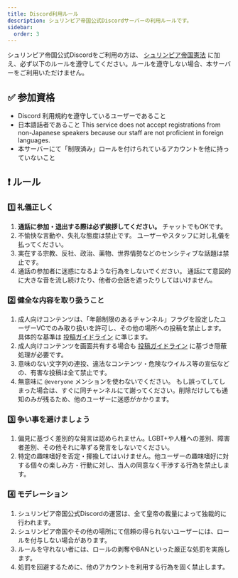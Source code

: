 ```yaml
---
title: Discord利用ルール
description: シュリンピア帝国公式Discordサーバーの利用ルールです。
sidebar:
  order: 3
---
```


<Stub />

シュリンピア帝国公式Discordをご利用の方は、 [シュリンピア帝国憲法](tos) に加え、必ず以下のルールを遵守してください。ルールを遵守しない場合、本サーバーをご利用いただけません。

## ✅ 参加資格

- Discord 利用規約を遵守しているユーザーであること
- 日本語話者であること
This service does not accept registrations from non-Japanese speakers because our staff are not proficient in foreign languages.
- 本サーバーにて「制限済み」ロールを付けられているアカウントを他に持っていないこと

## ❗ ルール

### 1️⃣ 礼儀正しく

1. **通話に参加・退出する際は必ず挨拶してください。**
チャットでもOKです。
2. 不愉快な言動や、失礼な態度は禁止です。
ユーザーやスタッフに対し礼儀を払ってください。
3. 実在する宗教、反社、政治、薬物、世界情勢などのセンシティブな話題は禁止です。
4. 通話の参加者に迷惑になるような行為をしないでください。
通話にて意図的に大きな音を流し続けたり、他者の会話を遮ったりしてはいけません。

### 2️⃣ 健全な内容を取り扱うこと

1. 成人向けコンテンツは、「年齢制限のあるチャンネル」フラグを設定したユーザーVCでのみ取り扱いを許可し、その他の場所への投稿を禁止します。
具体的な基準は [投稿ガイドライン](%E6%8A%95%E7%A8%BF%E3%82%AB%E3%82%99%E3%82%A4%E3%83%88%E3%82%99%E3%83%A9%E3%82%A4%E3%83%B3%2013631b2180e34961a4adeef12977e4f3.md) に準じます。
2. 成人向けコンテンツを画面共有する場合も  [投稿ガイドライン](%E6%8A%95%E7%A8%BF%E3%82%AB%E3%82%99%E3%82%A4%E3%83%88%E3%82%99%E3%83%A9%E3%82%A4%E3%83%B3%2013631b2180e34961a4adeef12977e4f3.md) に基づき隠蔽処理が必要です。
3. 意味のない文字列の連投、違法なコンテンツ・危険なウイルス等の宣伝などの、有害な投稿は全て禁止です。
4. 無意味に `@everyone` メンションを使わないでください。
もし誤ってしてしまった場合は、すぐに同チャンネルにて謝ってください。削除だけしても通知のみが残るため、他のユーザーに迷惑がかかります。

### 3️⃣ 争い事を避けましょう

1. 偏見に基づく差別的な発言は認められません。LGBT+や人種への差別、障害者差別、その他それに準ずる発言をしないでください。
2. 特定の趣味嗜好を否定・揶揄してはいけません。他ユーザーの趣味嗜好に対する個々の楽しみ方・行動に対し、当人の同意なく干渉する行為を禁止します。

### 4️⃣ モデレーション

1. シュリンピア帝国公式Discordの運営は、全て皇帝の裁量によって独裁的に行われます。
2. シュリンピア帝国やその他の場所にて信頼の得られないユーザーには、ロールを付与しない場合があります。
3. ルールを守れない者には、ロールの剥奪やBANといった厳正な処罰を実施します。
4. 処罰を回避するために、他のアカウントを利用する行為を固く禁止します。
